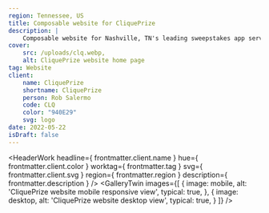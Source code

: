 ```yaml
---
region: Tennessee, US
title: Composable website for CliquePrize
description: |
    Composable website for Nashville, TN's leading sweepstakes app service, helping businesses reap the reward of a meaningful dialog with their customers.
cover:
    src: /uploads/clq.webp,
    alt: CliquePrize website home page
tag: Website
client:
    name: CliquePrize
    shortname: CliquePrize
    person: Rob Salermo
    code: CLQ
    color: "940E29"
    svg: logo
date: 2022-05-22
isDraft: false
---
```


<HeaderWork
    headline={ frontmatter.client.name }
    hue={ frontmatter.client.color }
    worktag={ frontmatter.tag }
    svg={ frontmatter.client.svg }
    region={ frontmatter.region }
    description={ frontmatter.description }
/>
<GalleryTwin
    images={[
        { image: mobile, alt: 'CliquePrize website mobile responsive view', typical: true, },
        { image: desktop, alt: 'CliquePrize website desktop view', typical: true, }
    ]}
/>